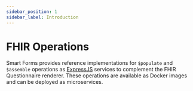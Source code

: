 ```yaml
---
sidebar_position: 1
sidebar_label: Introduction
---
```


# FHIR Operations

Smart Forms provides reference implementations for `$populate` and `$assemble` operations as [ExpressJS](https://expressjs.com/) services to complement the FHIR Questionnaire renderer.
These operations are available as Docker images and can be deployed as microservices.

[//]: # '1. **`$populate`**'
[//]: # '   Operation definition: [SDCPopulateQuestionnaire](http://hl7.org/fhir/uv/sdc/OperationDefinition/Questionnaire-populate)'
[//]: # '   Github repository:'
[//]: #
[//]: # '   A React-based library that contains the rendering engine. It acts as a reference implementation for the [SDC Form Filler](https://hl7.org/fhir/uv/sdc/CapabilityStatement-sdc-form-filler.html).'
[//]: #
[//]: # '2. **`$assemble`** ([@aehrc/sdc-populate](https://www.npmjs.com/package/@aehrc/sdc-populate))'
[//]: #
[//]: # '   A reference implementation of the [SDC Populate Questionnaire](https://hl7.org/fhir/uv/sdc/OperationDefinition-Questionnaire-populate.html) operation, also known as $populate.'
[//]: # '   Currently, there are no written documentation available for this library. Please refer to the [API](/docs/api/sdc-populate) for more information.'
[//]: #
[//]: # '3. **SDC Assemble** ([@aehrc/sdc-assemble](https://www.npmjs.com/package/@aehrc/sdc-assemble))'
[//]: #
[//]: # '   A reference implementation of the [SDC Assemble Questionnaire](https://hl7.org/fhir/uv/sdc/OperationDefinition-Questionnaire-assemble.html) operation, also known as $assemble.'
[//]: # '   Currently, there are no written documentation available for this library. Please refer to the [API](/docs/api/sdc-assemble) for more information.'
